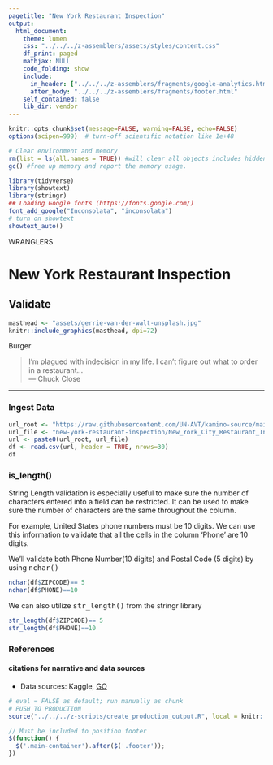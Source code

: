 ```yaml
---
pagetitle: "New York Restaurant Inspection"
output: 
  html_document:
    theme: lumen
    css: "../../../z-assemblers/assets/styles/content.css"
    df_print: paged
    mathjax: NULL
    code_folding: show
    include:
      in_header: ["../../../z-assemblers/fragments/google-analytics.html", "../../../z-assemblers/fragments/header.html"]
      after_body: "../../../z-assemblers/fragments/footer.html"
    self_contained: false
    lib_dir: vendor
---
```


```r

knitr::opts_chunk$set(message=FALSE, warning=FALSE, echo=FALSE)
options(scipen=999)  # turn-off scientific notation like 1e+48

# Clear environment and memory
rm(list = ls(all.names = TRUE)) #will clear all objects includes hidden objects.
gc() #free up memory and report the memory usage.

library(tidyverse)
library(showtext)
library(stringr)
## Loading Google fonts (https://fonts.google.com/)
font_add_google("Inconsolata", "inconsolata")
# turn on showtext
showtext_auto()

```

<div class="activity">
WRANGLERS  
</div>

# New York Restaurant Inspection
## Validate

```r

masthead <- "assets/gerrie-van-der-walt-unsplash.jpg"
knitr::include_graphics(masthead, dpi=72)

```

<div class="figure-text">Burger</div>


> I'm plagued with indecision in my life. I can't figure out what to order in a restaurant...\
--- Chuck Close\

***

### Ingest Data


```r
url_root <- "https://raw.githubusercontent.com/UN-AVT/kamino-source/main/sources/0-shared/data/"
url_file <- "new-york-restaurant-inspection/New_York_City_Restaurant_Inspection.csv"
url <- paste0(url_root, url_file)
df <- read.csv(url, header = TRUE, nrows=30)
df

```

### is_length()

String Length validation is especially useful to make sure the number of characters entered into a field can be restricted. It can be used to make sure the number of characters are the same throughout the column.

For example, United States phone numbers must be 10 digits. We can use this information to validate that all the cells in the column 'Phone' are 10 digits.

We'll validate both Phone Number(10 digits) and Postal Code (5 digits) by using <kbd>nchar()</kbd>


```r

nchar(df$ZIPCODE)== 5
nchar(df$PHONE)==10

```

We can also utilize <kbd>str_length()</kbd> from the stringr library

```r

str_length(df$ZIPCODE)== 5
str_length(df$PHONE)==10

```



### References
#### citations for narrative and data sources

* Data sources: Kaggle, [GO](https://www.kaggle.com/new-york-city/nyc-inspections/version/1){target="_blank"}

```r

# eval = FALSE as default; run manually as chunk
# PUSH TO PRODUCTION
source("../../../z-scripts/create_production_output.R", local = knitr::knit_global())

```



```js

// Must be included to position footer
$(function() {
  $('.main-container').after($('.footer'));
})

```
